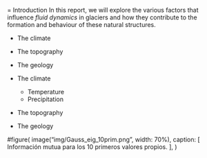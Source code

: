 = Introduction
In this report, we will explore the
various factors that influence _fluid
dynamics_ in glaciers and how they
contribute to the formation and
behaviour of these natural structures.


+ The climate
+ The topography
+ The geology


+ The climate
  - Temperature
  - Precipitation
+ The topography
+ The geology

#figure(
  image("img/Gauss_eig_10prim.png", width: 70%),
  caption: [
    Información mutua para los 10 primeros valores propios.
  ],
)

